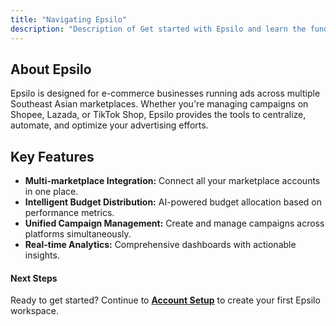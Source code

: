 ```yaml
---
title: "Navigating Epsilo"
description: "Description of Get started with Epsilo and learn the fundamentals of the platform"
---
```


## **About Epsilo**

Epsilo is designed for e-commerce businesses running ads across multiple Southeast Asian marketplaces. Whether you're managing campaigns on Shopee, Lazada, or TikTok Shop, Epsilo provides the tools to centralize, automate, and optimize your advertising efforts.

## Key Features

- **Multi-marketplace Integration:** Connect all your marketplace accounts in one place.
- **Intelligent Budget Distribution:** AI-powered budget allocation based on performance metrics.
- **Unified Campaign Management:** Create and manage campaigns across platforms simultaneously.
- **Real-time Analytics:** Comprehensive dashboards with actionable insights.

#### Next Steps

Ready to get started? Continue to [**Account Setup**](https://sheet-vine-53101840.figma.site/#) to create your first Epsilo workspace.
